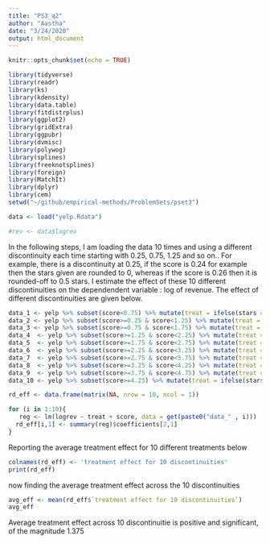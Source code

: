 ```yaml
---
title: "PS3_q2"
author: "Aastha"
date: "3/24/2020"
output: html_document
---
```


```r
knitr::opts_chunk$set(echo = TRUE)
```

``` r
library(tidyverse)
library(readr)
library(ks)
library(kdensity)
library(data.table)
library(fitdistrplus)
library(ggplot2)
library(gridExtra)
library(ggpubr)
library(dvmisc)
library(polywog)
library(splines)
library(freeknotsplines)
library(foreign)
library(MatchIt)
library(dplyr)
library(cem)
setwd("~/github/empirical-methods/ProblemSets/pset3")
```

``` r
data <- load("yelp.Rdata")

#rev <- data$logrev

```



In the following steps, I am loading the data 10 times and using a different discontinuity each time starting with 0.25, 0.75, 1.25 and so on.. For example, there is a discontinuity at 0.25, if the score is 0.24 for example then the stars given are rounded to 0, whereas if the score is 0.26 then it is rounded-off to 0.5 stars. I estimate the effect of these 10 different discontinuities on the dependendent variable : log of revenue. The effect of different discontinuities are given below.
``` r
data_1 <- yelp %>% subset(score<0.75) %>% mutate(treat = ifelse(stars == 0.5 , 1, 0))
data_2 <- yelp %>% subset(score>=0.25 & score<1.25) %>% mutate(treat = ifelse(stars == 1 , 1, 0))
data_3 <- yelp %>% subset(score>=0.75 & score<1.75) %>% mutate(treat = ifelse(stars == 1.5 , 1, 0))
data_4  <- yelp %>% subset(score>=1.25 & score<2.25) %>% mutate(treat = ifelse(stars == 2 , 1, 0))
data_5  <- yelp %>% subset(score>=1.75 & score<2.75) %>% mutate(treat = ifelse(stars == 2.5 , 1, 0))
data_6  <- yelp %>% subset(score>=2.25 & score<3.25) %>% mutate(treat = ifelse(stars == 3 , 1, 0))
data_7  <- yelp %>% subset(score>=2.75 & score<3.75) %>% mutate(treat = ifelse(stars == 3.5 , 1, 0))
data_8  <- yelp %>% subset(score>=3.25 & score<4.25) %>% mutate(treat = ifelse(stars == 4 , 1, 0))
data_9  <- yelp %>% subset(score>=3.75 & score<4.75) %>% mutate(treat = ifelse(stars == 4.5 , 1, 0))
data_10 <- yelp %>% subset(score>=4.25) %>% mutate(treat = ifelse(stars == 5 , 1, 0))

rd_eff <- data.frame(matrix(NA, nrow = 10, ncol = 1))

for (i in 1:10){
   reg <- lm(logrev ~ treat + score, data = get(paste0("data_" , i)))
  rd_eff[i,1] <- summary(reg)$coefficients[2,1]
}


```

 Reporting the average treatment effect for 10 different treatments below

``` r
colnames(rd_eff) <- 'treatment effect for 10 discontinuities'
print(rd_eff)
```
now finding the average treatment effect across the 10 discontinuities


``` r
avg_eff <- mean(rd_eff$`treatment effect for 10 discontinuities`)
avg_eff
```

Average treatment effect across 10 discontinuitie is positive and significant, of the magnitude 1.375
``` r

```



``` r

```




``` r

```



``` r

```